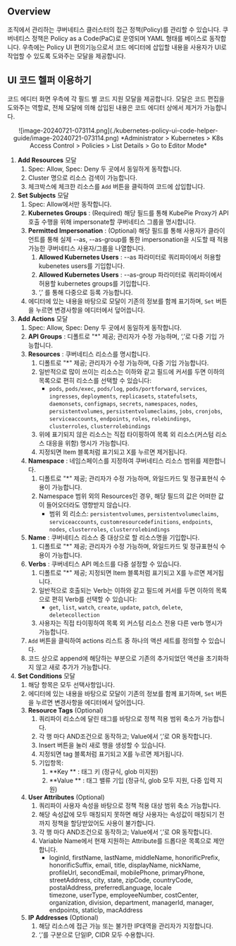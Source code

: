 ## Overview

조직에서 관리하는 쿠버네티스 클러스터의 접근 정책(Policy)를 관리할 수 있습니다. 쿠버네티스 정책은 Policy as a Code(PaC)로 운영되며 YAML 형태를 베이스로 동작합니다. 우측에는 Policy UI 편의기능으로서 코드 에디터에 삽입할 내용을 사용자가 UI로 작업할 수 있도록 도와주는 모달을 제공합니다.


## UI 코드 헬퍼 이용하기

코드 에디터 화면 우측에 각 필드 별 코드 지원 모달을 제공합니다. 모달은 코드 편집을 도와주는 역할로, 전체 모달에 의해 삽입된 내용은 코드 에디터 상에서 제거가 가능합니다.
<p align="center">
![image-20240721-073114.png](./kubernetes-policy-ui-code-helper-guide/image-20240721-073114.png)
*Administrator &gt; Kubernetes &gt; K8s Access Control &gt; Policies &gt; List Details &gt; Go to Editor Mode*
</p>

1.  **Add Resources**  모달 
    1. Spec: Allow, Spec: Deny 두 곳에서 동일하게 동작합니다.
    2. Cluster 명으로 리소스 검색이 가능합니다.
    3. 체크박스에 체크한 리소스를 `Add` 버튼을 클릭하여 코드에 삽입합니다.
2.  **Set Subjects**  모달
    1. Spec: Allow에서만 동작합니다.
    2.  **Kubernetes Groups**  : (Required) 해당 필드를 통해 KubePie Proxy가 API 호출 수행을 위해 impersonate할 쿠버네티스 그룹을 명시합니다. 
    3.  **Permitted Impersonation**  : (Optional) 해당 필드를 통해 사용자가 클라이언트를 통해 실제 --as, --as-group를 통한 impersonation을 시도할 때 적용 가능한 쿠버네티스 사용자/그룹을 나열합니다.
        1.  **Allowed Kubernetes Users** : --as 파라미터로 쿼리파이에서 허용할 kubenetes users를 기입합니다.
        2.  **Allowed Kubernetes Users** : --as-group 파라미터로 쿼리파이에서 허용할 kubernetes groups를 기입합니다.
        3. ‘,’ 를 통해 다중으로 등록 가능합니다. 
    4. 에디터에 있는 내용을 바탕으로 모달이 기존의 정보를 함께 표기하며, `Set` 버튼을 누르면 변경사항을 에디터에서 덮어씁니다. 
3.  **Add Actions**  모달
    1. Spec: Allow, Spec: Deny 두 곳에서 동일하게 동작합니다.
    2.  **API Groups** : 디폴트로 "*" 제공; 관리자가 수정 가능하며, ‘,’로 다중 기입 가능합니다.
    3.  **Resources** : 쿠버네티스 리소스를 명시합니다. 
        1. 디폴트로 "*" 제공; 관리자가 수정 가능하며, 다중 기입 가능합니다.
        2. 일반적으로 많이 쓰이는 리소스는 이하와 같고 필드에 커서를 두면 이하의 목록으로 편히 리소스를 선택할 수 있습니다:
            * `pods`, `pods/exec`, `pods/log`, `pods/portforward`, `services`, `ingresses`, `deployments`, `replicasets`, `statefulsets`, `daemonsets`, `configmaps`, `secrets`, `namespaces`, `nodes`, `persistentvolumes`, `persistentvolumeclaims`, `jobs`, `cronjobs`, `serviceaccounts`, `endpoints`, `roles`, `rolebindings`, `clusterroles`, `clusterrolebindings`
        3. 위에 표기되지 않은 리소스는 직접 타이핑하여 목록 외 리소스(커스텀 리소스 대응을 위함) 명시가 가능합니다.
        4. 지정되면 Item 블록처럼 표기되고 X를 누르면 제거됩니다.
    4.  **Namespace** : 네임스페이스를 지정하여 쿠버네티스 리소스 범위를 제한합니다.
        1. 디폴트로 "*" 제공; 관리자가 수정 가능하며, 와일드카드 및 정규표현식 수용이 가능합니다.
        2. Namespace 범위 외의 Resources인 경우, 해당 필드의 값은 어떠한 값이 들어오더라도 영향받지 않습니다.
            * 범위 외 리소스: `persistentvolumes`, `persistentvolumeclaims`, `serviceaccounts`, `customresourcedefinitions`, `endpoints`, `nodes`, `clusterroles`, `clusterrolebindings`
    5.  **Name** : 쿠버네티스 리소스 중 대상으로 할 리소스명을 기입합니다.
        1. 디폴트로 "*" 제공; 관리자가 수정 가능하며, 와일드카드 및 정규표현식 수용이 가능합니다.
    6.  **Verbs** : 쿠버네티스 API 메소드를 다중 설정할 수 있습니다.
        1. 디폴트로 "*" 제공; 지정되면 Item 블록처럼 표기되고 X를 누르면 제거됩니다.
        2. 일반적으로 호출되는 Verb는 이하와 같고 필드에 커서를 두면 이하의 목록으로 편히 Verb를 선택할 수 있습니다:
            * `get`, `list`, `watch`, `create`, `update`, `patch`, `delete`, `deletecollection`
        3. 사용자는 직접 타이핑하여 목록 외 커스텀 리소스 전용 다른 verb 명시가 가능합니다.
    7. `Add` 버튼을 클릭하여 actions 리스트 중 하나의 액션 세트를 정의할 수 있습니다. 
    8. 코드 상으로 append에 해당하는 부분으로 기존의 추가되었던 액션을 초기화하지 않고 새로 추가가 가능합니다.
4.  **Set Conditions**  모달
    1. 해당 항목은 모두 선택사항입니다.
    2. 에디터에 있는 내용을 바탕으로 모달이 기존의 정보를 함께 표기하며, `Set` 버튼을 누르면 변경사항을 에디터에서 덮어씁니다. 
    3.  **Resource Tags**  (Optional)
        1. 쿼리파이 리소스에 달린 태그를 바탕으로 정책 적용 범위 축소가 가능합니다.
        2. 각 행 마다 AND조건으로 동작하고; Value에서 ‘,’로 OR 동작합니다.
        3. Insert 버튼을 눌러 새로 행을 생성할 수 있습니다.
        4. 지정되면 tag 블록처럼 표기되고 X를 누르면 제거됩니다.
        5. 기입항목: 
            1.  **Key ** : 태그 키 (정규식, glob 미지원)
            2.  **Value ** : 태그 밸류 기입 (정규식, glob 모두 지원, 다중 입력 지원)
    4.  **User Attributes**  (Optional)
        1. 쿼리파이 사용자 속성을 바탕으로 정책 적용 대상 범위 축소 가능합니다.
        2. 해당 속성값에 모두 매칭되지 못하면 해당 사용자는 속성값이 매칭되기 전까지 정책을 할당받았어도 사용이 불가합니다.
        3. 각 행 마다 AND조건으로 동작하고; Value에서 ‘,’로 OR 동작합니다.
        4. Variable Name에서 현재 지원하는 Attribute를 드롭다운 목록으로 제안합니다.
            * loginId, firstName, lastName, middleName, honorificPrefix, honorificSuffix, email, title, displayName, nickName, profileUrl, secondEmail, mobilePhone, primaryPhone, streetAddress, city, state, zipCode, countryCode, postalAddress, preferredLanguage, locale<br/>timezone, userType, employeeNumber, costCenter, organization, division, department, managerId, manager, endpoints, staticIp, macAddress
    5.  **IP Addresses**  (Optional)
        1. 해당 리소스에 접근 가능 또는 불가한 IP대역을 관리자가 지정합니다.
        2. ‘,’를 구분으로 단일IP, CIDR 모두 수용합니다.
